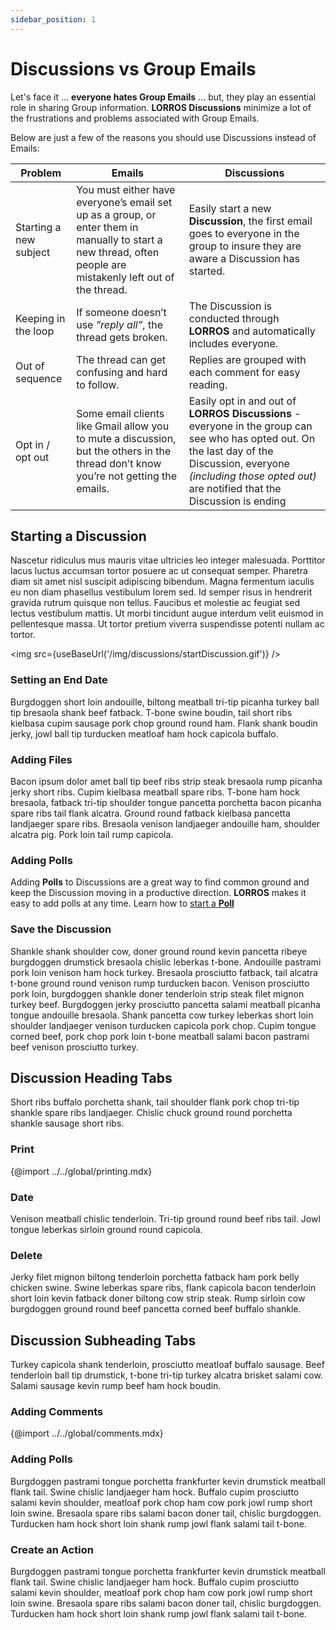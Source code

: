```yaml
---
sidebar_position: 1
---
```



# Discussions vs Group Emails

Let's face it ... **everyone hates Group Emails** ... but, they play an essential role in sharing Group information. **LORROS Discussions** minimize a lot of the frustrations and problems associated with Group Emails.

Below are just a few of the reasons you should use Discussions instead of Emails:

| Problem                | Emails                                                                                                                                                        | Discussions                                                                                                                                                                                                             |
| ---------------------- | ------------------------------------------------------------------------------------------------------------------------------------------------------------- | ----------------------------------------------------------------------------------------------------------------------------------------------------------------------------------------------------------------------- |
| Starting a new subject | You must either have everyone’s email set up as a group, or enter them in manually to start a new thread, often people are mistakenly left out of the thread. | Easily start a new **Discussion**, the first email goes to everyone in the group to insure they are aware a Discussion has started.                                                                                     |
| Keeping in the loop    | If someone doesn’t use _”reply all”_, the thread gets broken.                                                                                                 | The Discussion is conducted through **LORROS** and automatically includes everyone.                                                                                                                                     |
| Out of sequence        | The thread can get confusing and hard to follow.                                                                                                              | Replies are grouped with each comment for easy reading.                                                                                                                                                                 |
| Opt in / opt out       | Some email clients like Gmail allow you to mute a discussion, but the others in the thread don’t know you’re not getting the emails.                          | Easily opt in and out of **LORROS Discussions** - everyone in the group can see who has opted out. On the last day of the Discussion, everyone _(including those opted out)_ are notified that the Discussion is ending |

## Starting a Discussion

Nascetur ridiculus mus mauris vitae ultricies leo integer malesuada. Porttitor lacus luctus accumsan tortor posuere ac ut consequat semper. Pharetra diam sit amet nisl suscipit adipiscing bibendum. Magna fermentum iaculis eu non diam phasellus vestibulum lorem sed. Id semper risus in hendrerit gravida rutrum quisque non tellus. Faucibus et molestie ac feugiat sed lectus vestibulum mattis. Ut morbi tincidunt augue interdum velit euismod in pellentesque massa. Ut tortor pretium viverra suspendisse potenti nullam ac tortor.

<img src={useBaseUrl('/img/discussions/startDiscussion.gif')} />

### Setting an End Date

Burgdoggen short loin andouille, biltong meatball tri-tip picanha turkey ball tip bresaola shank beef fatback. T-bone swine boudin, tail short ribs kielbasa cupim sausage pork chop ground round ham. Flank shank boudin jerky, jowl ball tip turducken meatloaf ham hock capicola buffalo.

### Adding Files

Bacon ipsum dolor amet ball tip beef ribs strip steak bresaola rump picanha jerky short ribs. Cupim kielbasa meatball spare ribs. T-bone ham hock bresaola, fatback tri-tip shoulder tongue pancetta porchetta bacon picanha spare ribs tail flank alcatra. Ground round fatback kielbasa pancetta landjaeger spare ribs. Bresaola venison landjaeger andouille ham, shoulder alcatra pig. Pork loin tail rump capicola.

### Adding Polls

Adding **Polls** to Discussions are a great way to find common ground and keep the Discussion moving in a productive direction. **LORROS** makes it easy to add polls at any time. Learn how to [start a **Poll**](../misc/Start%20a%20Poll/intro)

### Save the Discussion

Shankle shank shoulder cow, doner ground round kevin pancetta ribeye burgdoggen drumstick bresaola chislic leberkas t-bone. Andouille pastrami pork loin venison ham hock turkey. Bresaola prosciutto fatback, tail alcatra t-bone ground round venison rump turducken bacon. Venison prosciutto pork loin, burgdoggen shankle doner tenderloin strip steak filet mignon turkey beef. Burgdoggen jerky prosciutto pancetta salami meatball picanha tongue andouille bresaola. Shank pancetta cow turkey leberkas short loin shoulder landjaeger venison turducken capicola pork chop. Cupim tongue corned beef, pork chop pork loin t-bone meatball salami bacon pastrami beef venison prosciutto turkey.

## Discussion Heading Tabs

Short ribs buffalo porchetta shank, tail shoulder flank pork chop tri-tip shankle spare ribs landjaeger. Chislic chuck ground round porchetta shankle sausage short ribs.

### Print

{@import ../../global/printing.mdx}

### Date

Venison meatball chislic tenderloin. Tri-tip ground round beef ribs tail. Jowl tongue leberkas sirloin ground round capicola.

### Delete

Jerky filet mignon biltong tenderloin porchetta fatback ham pork belly chicken swine. Swine leberkas spare ribs, flank capicola bacon tenderloin short loin kevin fatback doner biltong cow strip steak. Rump sirloin cow burgdoggen ground round beef pancetta corned beef buffalo shankle.

## Discussion Subheading Tabs

Turkey capicola shank tenderloin, prosciutto meatloaf buffalo sausage. Beef tenderloin ball tip drumstick, t-bone tri-tip turkey alcatra brisket salami cow. Salami sausage kevin rump beef ham hock boudin.

### Adding Comments

{@import ../../global/comments.mdx}

### Adding Polls

Burgdoggen pastrami tongue porchetta frankfurter kevin drumstick meatball flank tail. Swine chislic landjaeger ham hock. Buffalo cupim prosciutto salami kevin shoulder, meatloaf pork chop ham cow pork jowl rump short loin swine. Bresaola spare ribs salami bacon doner tail, chislic burgdoggen. Turducken ham hock short loin shank rump jowl flank salami tail t-bone.

### Create an Action

Burgdoggen pastrami tongue porchetta frankfurter kevin drumstick meatball flank tail. Swine chislic landjaeger ham hock. Buffalo cupim prosciutto salami kevin shoulder, meatloaf pork chop ham cow pork jowl rump short loin swine. Bresaola spare ribs salami bacon doner tail, chislic burgdoggen. Turducken ham hock short loin shank rump jowl flank salami tail t-bone.
